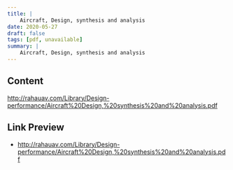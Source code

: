 ```yaml
---
title: |
    Aircraft, Design, synthesis and analysis
date: 2020-05-27
draft: false
tags: [pdf, unavailable]
summary: |
    Aircraft, Design, synthesis and analysis
---
```


## Content

http://rahauav.com/Library/Design-performance/Aircraft%20Design,%20synthesis%20and%20analysis.pdf

## Link Preview

- http://rahauav.com/Library/Design-performance/Aircraft%20Design,%20synthesis%20and%20analysis.pdf
